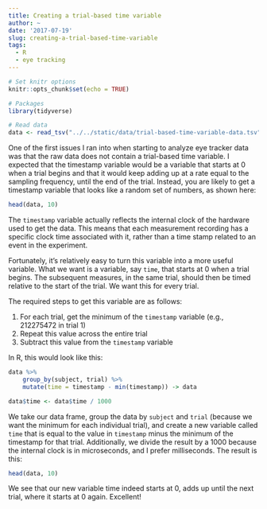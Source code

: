 ```yaml
---
title: Creating a trial-based time variable
author: ~
date: '2017-07-19'
slug: creating-a-trial-based-time-variable
tags:
  - R
  - eye tracking
---
```

```r
# Set knitr options
knitr::opts_chunk$set(echo = TRUE)

# Packages
library(tidyverse)

# Read data
data <- read_tsv("../../static/data/trial-based-time-variable-data.tsv")
```

One of the first issues I ran into when starting to analyze eye tracker data was that the raw data does not contain a trial-based time variable. I expected that the timestamp variable would be a variable that starts at 0 when a trial begins and that it would keep adding up at a rate equal to the sampling frequency, until the end of the trial. Instead, you are likely to get a timestamp variable that looks like a random set of numbers, as shown here:

```r
head(data, 10)
```

The `timestamp` variable actually reflects the internal clock of the hardware used to get the data. This means that each measurement recording has a specific clock time associated with it, rather than a time stamp related to an event in the experiment.

Fortunately, it's relatively easy to turn this variable into a more useful variable. What we want is a variable, say `time`, that starts at 0 when a trial begins. The subsequent measures, in the same trial, should then be timed relative to the start of the trial. We want this for every trial.

The required steps to get this variable are as follows:

1. For each trial, get the minimum of the `timestamp` variable (e.g., 212275472 in trial 1)
2. Repeat this value across the entire trial
3. Subtract this value from the `timestamp` variable

In R, this would look like this:

```r
data %>%
    group_by(subject, trial) %>%
    mutate(time = timestamp - min(timestamp)) -> data

data$time <- data$time / 1000
```

We take our data frame, group the data by `subject` and `trial` (because we want the minimum for each individual trial), and create a new variable called `time` that is equal to the value in `timestamp` minus the minimum of the timestamp for that trial. Additionally, we divide the result by a 1000 because the internal clock is in microseconds, and I prefer milliseconds. The result is this:


```r
head(data, 10)
```

We see that our new variable time indeed starts at 0, adds up until the next trial, where it starts at 0 again. Excellent!
